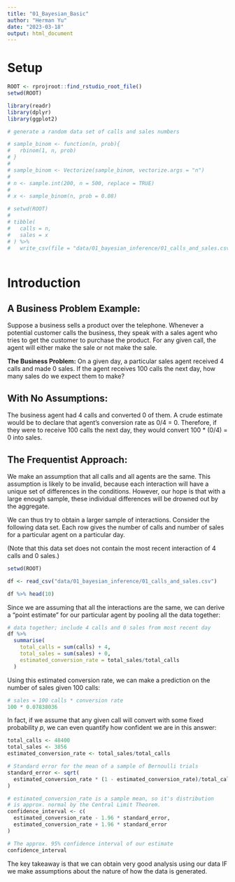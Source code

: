 ```yaml
---
title: "01_Bayesian_Basic"
author: "Herman Yu"
date: "2023-03-18"
output: html_document
---
```


# Setup

```r
ROOT <- rprojroot::find_rstudio_root_file()
setwd(ROOT)

library(readr)
library(dplyr)
library(ggplot2)
```

```r
# generate a random data set of calls and sales numbers

# sample_binom <- function(n, prob){
#   rbinom(1, n, prob)
# }
# 
# sample_binom <- Vectorize(sample_binom, vectorize.args = "n")
# 
# n <- sample.int(200, n = 500, replace = TRUE)
# 
# x <- sample_binom(n, prob = 0.08)

# setwd(ROOT)
# 
# tibble(
#   calls = n,
#   sales = x
# ) %>% 
#   write_csv(file = "data/01_bayesian_inference/01_calls_and_sales.csv")
  
```

# Introduction

## A Business Problem Example:

Suppose a business sells a product over the telephone. Whenever a 
potential customer calls the business, they speak with a sales agent who tries 
to get the customer to purchase the product. For any given call, the agent will 
either make the sale or not make the sale.

**The Business Problem:** On a given day, a particular sales agent received 
4 calls and made 0 sales. If the agent receives 100 calls the next day, 
how many sales do we expect them to make?

## With No Assumptions:

The business agent had 4 calls and converted 0 of them. A crude estimate would 
be to declare that agent's conversion rate as 0/4 = 0. Therefore, if they were 
to receive 100 calls the next day, they would convert 
100 * (0/4) = 0 into sales.


## The Frequentist Approach:

We make an assumption that all calls and all agents are the same.
This assumption is likely to be invalid, because each interaction will have a 
unique set of differences in the conditions. However, our hope is that with a 
large enough sample, these individual differences will be drowned out by 
the aggregate. 

We can thus try to obtain a larger sample of interactions. Consider the 
following data set. Each row gives the number of calls and number of sales for 
a particular agent on a particular day. 

(Note that this data set does not 
contain the most recent interaction of 4 calls and 0 sales.)

```r
setwd(ROOT)

df <- read_csv("data/01_bayesian_inference/01_calls_and_sales.csv")

df %>% head(10)
```

Since we are assuming that all the interactions are the same, we can derive 
a "point estimate" for our particular agent by pooling all the data together:

```r
# data together; include 4 calls and 0 sales from most recent day
df %>% 
  summarise(
    total_calls = sum(calls) + 4,
    total_sales = sum(sales) + 0,
    estimated_conversion_rate = total_sales/total_calls
  )
```

Using this estimated conversion rate, we can make a prediction on the number of
sales given 100 calls:

```r
# sales = 100 calls * conversion rate
100 * 0.07838036
```

In fact, if we assume that any given call will convert with some fixed
probability $p$, we can even quantify how confident we are in this answer:

```r
total_calls <- 48400
total_sales <- 3856
estimated_conversion_rate <- total_sales/total_calls

# Standard error for the mean of a sample of Bernoulli trials
standard_error <- sqrt(
  estimated_conversion_rate * (1 - estimated_conversion_rate)/total_calls
)

# estimated_conversion_rate is a sample mean, so it's distribution
# is approx. normal by the Central Limit Theorem.
confidence_interval <- c(
  estimated_conversion_rate - 1.96 * standard_error,
  estimated_conversion_rate + 1.96 * standard_error
)

# The approx. 95% confidence interval of our estimate
confidence_interval
```

The key takeaway is that we can obtain very good analysis using our data 
IF we make assumptions about the nature of how the data is generated. 


